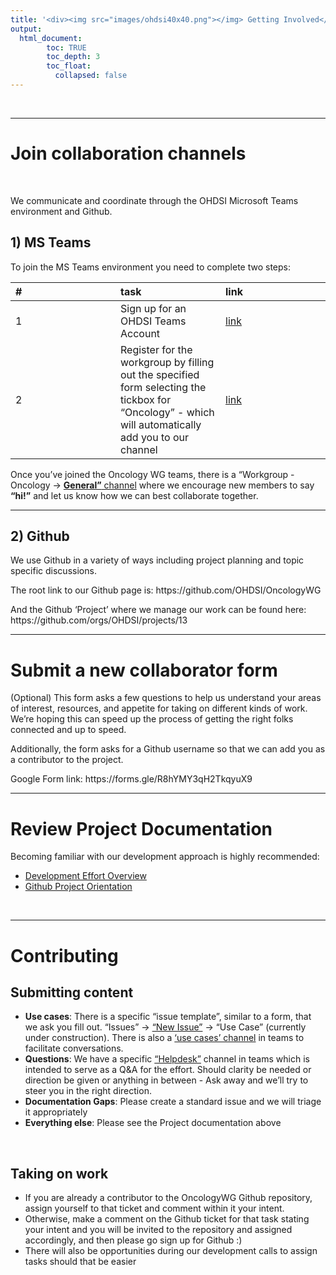 ```yaml
---
title: '<div><img src="images/ohdsi40x40.png"></img> Getting Involved</div>'
output: 
  html_document:
        toc: TRUE
        toc_depth: 3
        toc_float:
          collapsed: false
---
```


<br>

---

# **Join collaboration channels**

<br>

We communicate and coordinate through the OHDSI Microsoft Teams environment and Github. 

## 1) MS Teams

To join the MS Teams environment you need to complete two steps:

| # | task | link | 
|:-|:-|:-|
| 1 | Sign up for an OHDSI Teams Account | [link](https://forms.office.com/Pages/ResponsePage.aspx?id=lAAPoyCRq0q6TOVQkCOy1ZyG6Ud_r2tKuS0HcGnqiQZUQ05MOU9BSzEwOThZVjNQVVFGTDNZRENONiQlQCN0PWcu)|
| 2 | Register for the workgroup by filling out the specified form selecting the tickbox for "Oncology" - which will automatically add you to our channel | [link](https://forms.office.com/Pages/ResponsePage.aspx?id=lAAPoyCRq0q6TOVQkCOy1ZyG6Ud_r2tKuS0HcGnqiQZUOVJFUzBFWE1aSVlLN0ozR01MUVQ4T0RGNyQlQCN0PWcu)|

Once you've joined the Oncology WG teams, there is a "Workgroup - Oncology -> [**General"** channel](https://teams.microsoft.com/l/channel/19%3A239caede18574bc183f75a7a5eb9e826%40thread.tacv2/?groupId=25293b33-d337-4867-a5f5-cd314582a34e&tenantId=a30f0094-9120-4aab-ba4c-e5509023b2d5) where we encourage new members to say **"hi!"** and let us know how we can best collaborate together. 

---

## 2) Github

We use Github in a variety of ways including project planning and topic specific discussions. 

The root link to our Github page is: https://github.com/OHDSI/OncologyWG

And the Github 'Project' where we manage our work can be found here: https://github.com/orgs/OHDSI/projects/13
<br>

--- 

# **Submit a new collaborator form** 

(Optional) This form asks a few questions to help us understand your areas of interest, resources, and appetite for taking on different kinds of work. We're hoping this can speed up the process of getting the right folks connected and up to speed. 

Additionally, the form asks for a Github username so that we can add you as a contributor to the project. 

Google Form link: 	https://forms.gle/R8hYMY3qH2TkqyuX9

---

# **Review Project Documentation**

Becoming familiar with our development approach is highly recommended:

 - [Development Effort Overview](development.html)
 - [Github Project Orientation](githubProject.html)

<br>

---
 
# **Contributing**

## Submitting content

- **Use cases**: There is a specific "issue template", similar to a form, that we ask you fill out. "Issues" -> ["New Issue"](https://github.com/OHDSI/OncologyWG/issues/new/choose) -> "Use Case" (currently under construction). There is also a ['use cases' channel](https://teams.microsoft.com/l/channel/19%3Aaec07bd25b014f5fb2d0e3f900c01930%40thread.tacv2/Use%20cases%20-%20Oncology%20WG?groupId=25293b33-d337-4867-a5f5-cd314582a34e&tenantId=a30f0094-9120-4aab-ba4c-e5509023b2d5) in teams to facilitate conversations. 
- **Questions**: We have a specific ["Helpdesk"](https://teams.microsoft.com/l/channel/19%3Ab38d09e840eb4dcf84f100b88cde7339%40thread.tacv2/Helpdesk?groupId=25293b33-d337-4867-a5f5-cd314582a34e&tenantId=a30f0094-9120-4aab-ba4c-e5509023b2d5) channel in teams  which is intended to serve as a Q&A for the effort. Should clarity be needed or direction be given or anything in between - Ask away and we'll try to steer you in the right direction.
- **Documentation Gaps**: Please create a standard issue and we will triage it appropriately 
- **Everything else**: Please see the Project documentation above



<br>  
    
## Taking on work
- If you are already a contributor to the OncologyWG Github repository, assign yourself to that ticket and comment within it your intent. 
- Otherwise, make a comment on the Github ticket for that task stating your intent and you will be invited to the repository and assigned accordingly, and then please go sign up for Github :) 
- There will also be opportunities during our development calls to assign tasks should that be easier
    
    
